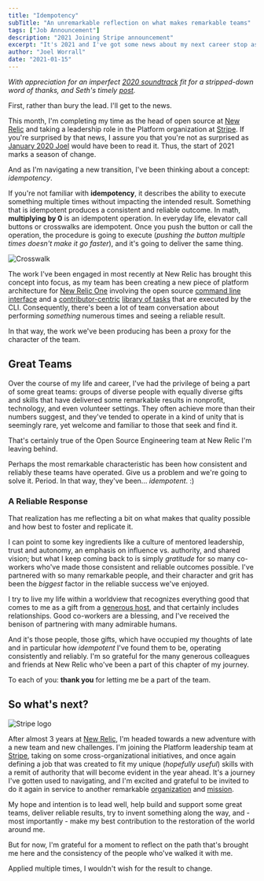 ```yaml
---
title: "Idempotency"
subTitle: "An unremarkable reflection on what makes remarkable teams"
tags: ["Job Announcement"]
description: "2021 Joining Stripe announcement"
excerpt: "It's 2021 and I've got some news about my next career stop as well as some unremarkable reflection on what makes remarkable teams."
author: "Joel Worrall"
date: "2021-01-15"
---
```



_With appreciation for an imperfect [2020 soundtrack](https://www.youtube.com/watch?v=ZRjaUjJb3Z8) fit for a stripped-down word of thanks, and Seth's timely [post](https://seths.blog/2021/01/the-difficult-choice-of-disappointment/)._

First, rather than bury the lead. I'll get to the news.

This month, I'm completing my time as the head of open source at [New Relic](http://opensource.newrelic.com) and taking a leadership role in the Platform organization at [Stripe](https://stripe.com). If you're surprised by that news, I assure you that you're not as surprised as [January 2020 Joel](https://www.youtube.com/watch?v=Ms7capx4Cb8) would have been to read it. Thus, the start of 2021 marks a season of change.

And as I'm navigating a new transition, I've been thinking about a concept: _idempotency_.

If you're not familiar with **idempotency**, it describes the ability to execute something multiple times without impacting the intended result. Something that is idempotent produces a consistent and reliable outcome. In math, **multiplying by 0** is an idempotent operation. In everyday life, elevator call buttons or crosswalks are idempotent. Once you push the button or call the operation, the procedure is going to execute (_pushing the button multiple times doesn't make it go faster_), and it's going to deliver the same thing.

![Crosswalk](./crosswalk.jpg)

The work I've been engaged in most recently at New Relic has brought this concept into focus, as my team has been creating a new piece of platform architecture for [New Relic One](https://one.newrelic.com) involving the open source [command line interface](https://github.com/newrelic/newrelic-cli) and a [contributor-centric](/talks/ato-2020/) [library of tasks](https://github.com/newrelic/open-install-library/tree/main/docs) that are executed by the CLI. Consequently, there's been a lot of team conversation about performing _something_ numerous times and seeing a reliable result.

In that way, the work we've been producing has been a proxy for the character of the team.

## Great Teams

Over the course of my life and career, I've had the privilege of being a part of some great teams: groups of diverse people with equally diverse gifts and skills that have delivered some remarkable results in nonprofit, technology, and even volunteer settings. They often achieve more than their numbers suggest, and they've tended to operate in a kind of unity that is seemingly rare, yet welcome and familiar to those that seek and find it.

That's certainly true of the Open Source Engineering team at New Relic I'm leaving behind.

Perhaps the most remarkable characteristic has been how consistent and reliably these teams have operated. Give us a problem and we're going to solve it. Period. In that way, they've been... _idempotent_. :)

### A Reliable Response

That realization has me reflecting a bit on what makes that quality possible and how best to foster and replicate it.

I can point to some key ingredients like a culture of mentored leadership, trust and autonomy, an emphasis on influence vs. authority, and shared vision; but what I keep coming back to is simply _gratitude_ for so many co-workers who've made those consistent and reliable outcomes possible. I've partnered with so many remarkable people, and their character and grit has been the _biggest_ factor in the reliable success we've enjoyed.

<ImageGallery />

I try to live my life within a worldview that recognizes everything good that comes to me as a gift from a [generous host](https://bibleproject.com/explore/video/generosity/), and that certainly includes relationships. Good co-workers are a blessing, and I've received the benison of partnering with many admirable humans.

And it's those people, those gifts, which have occupied my thoughts of late and in particular how _idempotent_ I've found them to be, operating consistently and reliably. I'm so grateful for the many generous colleagues and friends at New Relic who've been a part of this chapter of my journey.

To each of you: **thank you** for letting me be a part of the team.

## So what's next?

![Stripe logo](./stripe.png)

After almost 3 years at [New Relic](http://opensource.newrelic.com), I'm headed towards a new adventure with a new team and new challenges. I'm joining the Platform leadership team at [Stripe](https://stripe.com), taking on some cross-organizational initiatives, and once again defining a job that was created to fit my unique (_hopefully useful_) skills with a remit of authority that will become evident in the year ahead. It's a journey I've gotten used to navigating, and I'm excited and grateful to be invited to do it again in service to another remarkable [organization](https://stripe.com/docs) and [mission](https://stripe.com/about#:~:text=Our%20mission%20is%20to%20increase,and%20manage%20their%20businesses%20online.).

My hope and intention is to lead well, help build and support some great teams, deliver reliable results, try to invent something along the way, and - most importantly - make my best contribution to the restoration of the world around me.

But for now, I'm grateful for a moment to reflect on the path that's brought me here and the consistency of the people who've walked it with me.

Applied multiple times, I wouldn't wish for the result to change.
